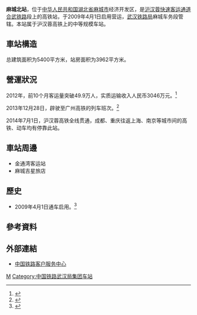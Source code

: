 {{noteTA
|G1=Transport}}
{{Expand|time=2016-02-19T03:35:46+00:00}}
{{Infobox station
| name                = 麻城北站
| eng_name            = Machengbei Railway Station
| type                = 客運站
| image               = Platform of Macheng North Station 4.jpg
| alt                 = 
| caption             = 麻城北站站台 
| country             = {{PRC}}
| borough             = [[湖北省|湖北省]][[黄冈市|黄冈市]][[麻城市|麻城市]]经济开发区
| address             = 
| coordinates         = {{coord|31|37|39.14|N|115|58|13.42|E|display=inline,title}}
| owned               = [[武汉局集团|武汉局集团]]麻城车务段
| operator            = 
| line                = [[合武铁路|合武铁路]]（[[沪汉蓉快速客运通道|沪汉蓉快速客运通道]]）
| distance            = 
| classification      =二等站 
| platform            = 2个[[島式月台|島式月台]]
| tracks              =4条 
| train_operators     = 
| connections         = 
| structure           = [[地面车站|地面车站]]
| disabled            =
| exits               =
| code                = 16829
| commercial_code     = MBN
| pinyin_code         = MCB
| zone                = 
| website             = 
| opened              = {{Start date|2009|04|01}}
| closed              = 
| passengers          = 
| pass_year           = 
| pass_rank           = 
| adjacent            = {{Adjacent stations|system=中国高速铁路|line=合武|left=金寨|right=红安西|note-left=109km|note-right=39km}}
}}
'''麻城北站'''，位于[[中华人民共和国|中华人民共和国]][[湖北省|湖北省]][[麻城市|麻城市]]经济开发区，是[[沪汉蓉快速客运通道|沪汉蓉快速客运通道]][[合武铁路|合武铁路]]段上的高铁站，于2009年4月1日启用营运，[[武汉铁路局|武汉铁路局]]麻城车务段管辖。本站属于沪汉蓉高铁上的中等规模车站。

== 車站構造 ==
总建筑面积为5400平方米，站房面积为3962平方米。
==營運狀況==
2012年，前10个月客运量突破49.9万人，实质运输收入人民币3046万元。<ref>{{Cite web |url=http://news.cnhubei.com/xw/hb/hg/201211/t2328435.shtml |title=麻城北站前10月运输收入达3046万元 |access-date=2016-02-19 |archive-date=2017-03-26 |archive-url=https://web.archive.org/web/20170326200154/http://news.cnhubei.com/xw/hb/hg/201211/t2328435.shtml |dead-url=no }}</ref>

2013年12月28日，辟驶至广州高铁的列车班次。<ref>{{Cite web |url=http://www.hb.xinhuanet.com/2013-12/25/c_118694334.htm |title=本月28日麻城北站将首开至广州高铁 全程5小时30分 |accessdate=2016-02-19 |archive-date=2016-04-19 |archive-url=https://web.archive.org/web/20160419194516/http://www.hb.xinhuanet.com/2013-12/25/c_118694334.htm |dead-url=no }}</ref>

2014年7月1日，沪汉蓉高铁全线贯通，成都、重庆往返上海、南京等城市间的高铁、动车均有停靠此站。

==車站周邊==
* 金通湾客运站
* 麻城吉星旅店

==歷史==
* 2009年4月1日通车启用。<ref>{{Cite web |url=http://www.hb.chinanews.com/edong/2009/0402/934.html |title=麻城北站4月1日开通运营 不举行仪式群众现场参观 |access-date=2016-02-19 |archive-date=2017-03-26 |archive-url=https://web.archive.org/web/20170326200212/http://www.hb.chinanews.com/edong/2009/0402/934.html |dead-url=no }}</ref>
==參考資料==
{{reflist}}
==外部連結==
* [http://www.12306.cn/mormhweb/ 中国铁路客户服务中心]{{Wayback|url=http://www.12306.cn/mormhweb/ |date=20180205163941 }}
{{合武铁路}}
[[Category:黄冈市铁路车站|M]]
[[Category:中国铁路武汉局集团车站|Category:中国铁路武汉局集团车站]]